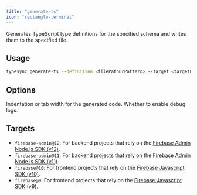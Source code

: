 ```yaml
---
title: "generate-ts"
icon: "rectangle-terminal"
---
```



Generates TypeScript type definitions for the specified schema and writes them to the specified file.

## Usage

```bash
typesync generate-ts --definition <filePathOrPattern> --target <targetEnvironment> --outFile <filePath> --indentation <indentation> --debug <debug>
```

## Options

<DefinitionOption />
<TargetOption />
<OutFileOption />

<ParamField type="int" path="indentation" default={2}>
  Indentation or tab width for the generated code.
</ParamField>

<ParamField type="boolean" path="debug" default={false}>
  Whether to enable debug logs.
</ParamField>

## Targets

- `firebase-admin@12`: For backend projects that rely on the [Firebase Admin Node.js SDK (v12)](https://www.npmjs.com/package/firebase-admin).
- `firebase-admin@11`: For backend projects that rely on the [Firebase Admin Node.js SDK (v11)](https://www.npmjs.com/package/firebase-admin).
- `firebase@10`: For frontend projects that rely on the [Firebase Javascript SDK (v10)](https://www.npmjs.com/package/firebase).
- `firebase@9`: For frontend projects that rely on the [Firebase Javascript SDK (v9)](https://www.npmjs.com/package/firebase).
